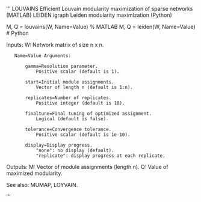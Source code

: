 '''
 LOUVAINS Efficient Louvain modularity maximization of sparse networks (MATLAB)
 LEIDEN igraph Leiden modularity maximization (Python)

   M, Q = louvains(W, Name=Value)        % MATLAB
   M, Q = leiden(W, Name=Value)          # Python

   Inputs:
       W:  Network matrix of size n x n.

       Name=Value Arguments:

           gamma=Resolution parameter.
               Positive scalar (default is 1).

           start=Initial module assignments.
               Vector of length n (default is 1:n).

           replicates=Number of replicates.
               Positive integer (default is 10).

           finaltune=Final tuning of optimized assignment.
               Logical (default is false).

           tolerance=Convergence tolerance.
               Positive scalar (default is 1e-10).

           display=Display progress.
               "none": no display (default).
               "replicate": display progress at each replicate.

   Outputs:
       M: Vector of module assignments (length n).
       Q: Value of maximized modularity.

   See also:
       MUMAP, LOYVAIN.

'''
